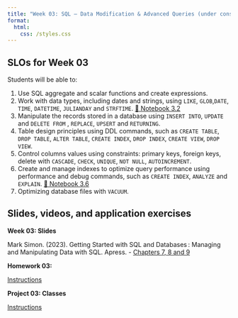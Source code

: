 ```yaml
---
title: "Week 03: SQL – Data Modification & Advanced Queries (under construction)"
format: 
  html:
    css: /styles.css
---
```


## SLOs for Week 03

Students will be able to:

1.  Use SQL aggregate and scalar functions and create expressions.
2.  Work with data types, including dates and strings, using `LIKE`, `GLOB`,`DATE`, `TIME`, `DATETIME`, `JULIANDAY` and `STRFTIME`. [📔 Notebook 3.2](week03-02-time.ipynb)
3.  Manipulate the records stored in a database using `INSERT INTO`, `UPDATE` and `DELETE FROM` , `REPLACE`, `UPSERT` and `RETURNING`.
4.  Table design principles using DDL commands, such as `CREATE TABLE`, `DROP TABLE`, `ALTER TABLE`, `CREATE INDEX`, `DROP INDEX`, `CREATE VIEW`, `DROP VIEW`.
5.  Control columns values using constraints: primary keys, foreign keys, delete with `CASCADE`, `CHECK`, `UNIQUE`, `NOT NULL`, `AUTOINCREMENT`.
6.  Create and manage indexes to optimize query performance using performance and debug commands, such as `CREATE INDEX`, `ANALYZE` and `EXPLAIN`. [📔 Notebook 3.6](week03-06-optimization.ipynb)
7.  Optimizing database files with `VACUUM`.

## Slides, videos, and application exercises

::::: slide-deck
**Week 03: Slides**

<!-- ::: slides
[Slides]()
::: -->


::: reading
Mark Simon. (2023). Getting Started with SQL and Databases : Managing and Manipulating Data with SQL. Apress. - [Chapters 7, 8 and 9](https://calvin.primo.exlibrisgroup.com/permalink/01CALVIN_INST/1p09kqq/cdi_skillsoft_books24x7_bks000165833){target="_blank"}
:::
:::::

<!-- ## Homework assignments -->

:::: homework
**Homework 03:**

::: instructions
[Instructions](/hws/hw03.qmd)
:::
::::

<!-- ## Lab -->

:::: lab
**Project 03: Classes**

::: instructions
[Instructions](/projects/proj03.ipynb)
:::
::::